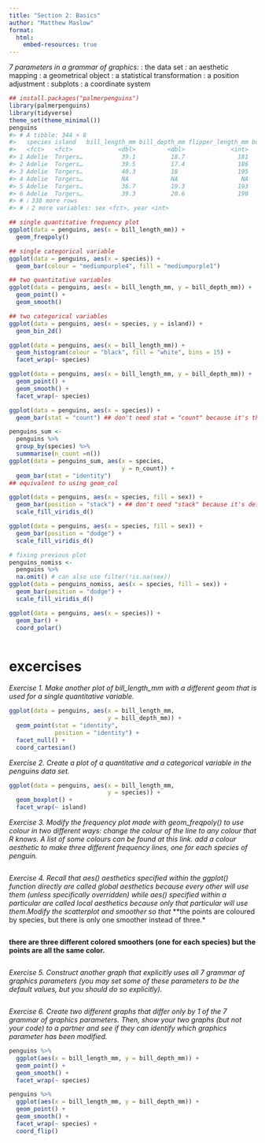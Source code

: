 ```yaml
---
title: "Section 2: Basics"
author: "Matthew Maslow"
format: 
  html:
    embed-resources: true
---
```



*7 parameters in a grammar of graphics:*
<DATA>: the data set
<MAPPINGS>: an aesthetic mapping
<GEOM_FUNCTION>: a geometrical object
<STAT>: a statistical transformation
<POSITION>: a position adjustment
<FACET_FUNCTION>: subplots
<COORDINATE_FUNCTION>: a coordinate system

```r
## install.packages("palmerpenguins")
library(palmerpenguins)
library(tidyverse)
theme_set(theme_minimal())
penguins
#> # A tibble: 344 × 8
#>   species island   bill_length_mm bill_depth_mm flipper_length_mm body_mass_g
#>   <fct>   <fct>             <dbl>         <dbl>             <int>       <int>
#> 1 Adelie  Torgers…           39.1          18.7               181        3750
#> 2 Adelie  Torgers…           39.5          17.4               186        3800
#> 3 Adelie  Torgers…           40.3          18                 195        3250
#> 4 Adelie  Torgers…           NA            NA                  NA          NA
#> 5 Adelie  Torgers…           36.7          19.3               193        3450
#> 6 Adelie  Torgers…           39.3          20.6               190        3650
#> # ℹ 338 more rows
#> # ℹ 2 more variables: sex <fct>, year <int>
```

```r
## single quantitative frequency plot
ggplot(data = penguins, aes(x = bill_length_mm)) +
  geom_freqpoly() 
```

```r
## single categorical variable
ggplot(data = penguins, aes(x = species)) +
  geom_bar(colour = "mediumpurple4", fill = "mediumpurple1")
```

```r
## two quantitative variables
ggplot(data = penguins, aes(x = bill_length_mm, y = bill_depth_mm)) +
  geom_point() +
  geom_smooth()
```

```r
## two categorical variables
ggplot(data = penguins, aes(x = species, y = island)) +
  geom_bin_2d()
```

```r
ggplot(data = penguins, aes(x = bill_length_mm)) +
  geom_histogram(colour = "black", fill = "white", bins = 15) +
  facet_wrap(~ species)
```
```r
ggplot(data = penguins, aes(x = bill_length_mm, y = bill_depth_mm)) +
  geom_point() +
  geom_smooth() +
  facet_wrap(~ species)
```
```r
ggplot(data = penguins, aes(x = species)) +
  geom_bar(stat = "count") ## don't need stat = "count" because it's the default.
```


```r
penguins_sum <- 
  penguins %>%
  group_by(species) %>%
  summmarise(n_count =n())
ggplot(data = penguins_sum, aes(x = species, 
                                y = n_count)) +
  geom_bar(stat = "identity")
## equivalent to using geom_col
```


```r
ggplot(data = penguins, aes(x = species, fill = sex)) +
  geom_bar(position = "stack") + ## don't need "stack" because it's default
  scale_fill_viridis_d()
```

```r
ggplot(data = penguins, aes(x = species, fill = sex)) +
  geom_bar(position = "dodge") + 
  scale_fill_viridis_d()
```


```r
# fixing previous plot
penguins_nomiss <-
  penguins %>%
  na.omit() # can also use filter(!is.na(sex))
ggplot(data = penguins_nomiss, aes(x = species, fill = sex)) +
  geom_bar(position = "dodge") + 
  scale_fill_viridis_d()
```

```r
ggplot(data = penguins, aes(x = species)) +
  geom_bar() +
  coord_polar()
```

```r

```


# excercises

*Exercise 1. Make another plot of bill_length_mm with a different geom that is used for a single quantitative variable.*

```r
ggplot(data = penguins, aes(x = bill_length_mm, 
                            y = bill_depth_mm)) +
  geom_point(stat = "identity",
             position = "identity") + 
  facet_null() +
  coord_cartesian()
```

*Exercise 2. Create a plot of a quantitative and a categorical variable in the penguins data set.*

```r
ggplot(data = penguins, aes(x = bill_length_mm, 
                            y = species)) +
  geom_boxplot() +
  facet_wrap(~ island)
```


*Exercise 3. Modify the frequency plot made with geom_freqpoly() to use colour in two different ways: change the colour of the line to any colour that R knows. A list of some colours can be found at this link. add a colour aesthetic to make three different frequency lines, one for each species of penguin.*

```r

```


*Exercise 4. Recall that aes() aesthetics specified within the ggplot() function directly are called global aesthetics because every other <GEOM> will use them (unless specifically overridden) while aes() specified within a particular <GEOM> are called local aesthetics because only that particular <GEOM> will use them.Modify the scatterplot and smoother so that*
**the points are coloured by species, but there is only one smoother instead of three.*
```r

```


**there are three different colored smoothers (one for each species) but the points are all the same color.**
```r

```


*Exercise 5. Construct another graph that explicitly uses all 7 grammar of graphics parameters (you may set some of these parameters to be the default values, but you should do so explicitly).*

```r

```


*Exercise 6. Create two different graphs that differ only by 1 of the 7 grammar of graphics parameters. Then, show your two graphs (but not your code) to a partner and see if they can identify which graphics parameter has been modified.*

```r
penguins %>%
  ggplot(aes(x = bill_length_mm, y = bill_depth_mm)) +
  geom_point() +
  geom_smooth() +
  facet_wrap(~ species)
```
```r
penguins %>%
  ggplot(aes(x = bill_length_mm, y = bill_depth_mm)) +
  geom_point() +
  geom_smooth() +
  facet_wrap(~ species) +
  coord_flip()
```

```r

```












